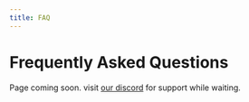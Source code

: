 ```yaml
---
title: FAQ
---
```


# Frequently Asked Questions

Page coming soon. visit [our discord](https://discord.gg/xh9WAvGdVF) for support while waiting.
